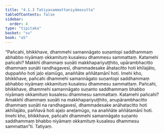 ```yaml
---
title: "4.1.3 Tatiyasammattaniyāmasutta"
tableOfContents: false
sidebar:
  order: 4
type: "tipitaka"
basket: "su"
book: "a5"
---
```



<DynamicBreadcrumb />

<Division number="153" book="a5">

<Paragraph number="880" book="a5">
“Pañcahi, bhikkhave, dhammehi samannāgato suṇantopi saddhammaṃ abhabbo niyāmaṃ okkamituṃ kusalesu dhammesu sammattaṃ. Katamehi pañcahi? Makkhī dhammaṃ suṇāti makkhapariyuṭṭhito, upārambhacitto dhammaṃ suṇāti randhagavesī, dhammadesake āhatacitto hoti khīlajāto, duppañño hoti jaḷo eḷamūgo, anaññāte aññātamānī hoti. Imehi kho, bhikkhave, pañcahi dhammehi samannāgato suṇantopi saddhammaṃ abhabbo niyāmaṃ okkamituṃ kusalesu dhammesu sammattaṃ.
</Paragraph>

<Paragraph number="881" book="a5">
Pañcahi, bhikkhave, dhammehi samannāgato suṇanto saddhammaṃ bhabbo niyāmaṃ okkamituṃ kusalesu dhammesu sammattaṃ. Katamehi pañcahi? Amakkhī dhammaṃ suṇāti na makkhapariyuṭṭhito, anupārambhacitto dhammaṃ suṇāti na randhagavesī, dhammadesake anāhatacitto hoti akhīlajāto, paññavā hoti ajaḷo aneḷamūgo, na anaññāte aññātamānī hoti. Imehi kho, bhikkhave, pañcahi dhammehi samannāgato suṇanto saddhammaṃ bhabbo niyāmaṃ okkamituṃ kusalesu dhammesu sammattan”ti.

</Paragraph>
</Division>

<Paragraph number="882" type="center" book="a5">
Tatiyaṃ.
</Paragraph>